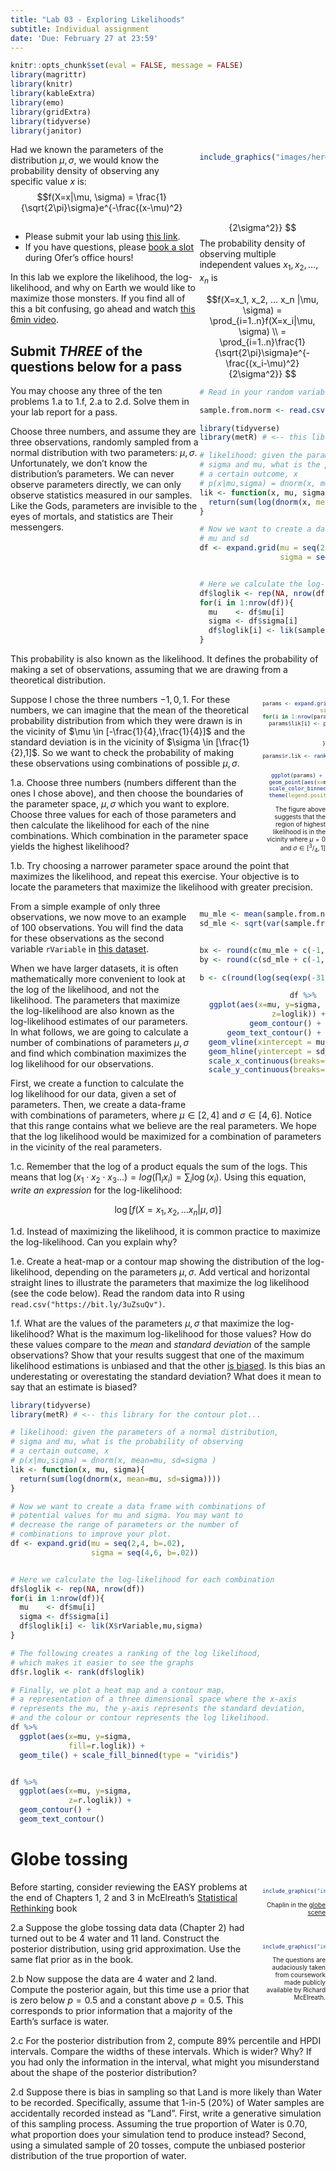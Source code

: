 ```yaml
---
title: "Lab 03 - Exploring Likelihoods"
subtitle: Individual assignment
date: 'Due: February 27 at 23:59'
---
```


<style>
.column-left{
  float: left;
  width: 60%;
  text-align: left;
}
.column-right-small{
  float: right;
  width: 20%;
  text-align: right;
  padding-left: 10px;
  font-size:10px;
}

.column-right-large{
  float: right;
  width: 40%;
  text-align: right;
  padding-left: 10px;
}

.column-full{
  float: none;
  width: 100%;
  text-align: centre;
}


.column-full-left{
  float: none;
  width: 100%;
  text-align: left;
}

.center {
  height: 200px;
  border: 0px;
  text-align: center;
}


.RUsers {
  padding: 1em;
  background: aliceblue;
  color: black;
}


.SPSS {
  padding: 1em;
  background: whitesmoke;
  color: black;
}

</style>


```r
knitr::opts_chunk$set(eval = FALSE, message = FALSE)
library(magrittr)
library(knitr)
library(kableExtra)
library(emo)
library(gridExtra)
library(tidyverse)
library(janitor)
```


<div class="column-right-large">


```r

include_graphics("images/herebedragons.jpg")

```
<br/>
<br/>
<br/>
<br/>

</div>

<div class="column-left" >

* Please submit your lab using [this link](https://docs.google.com/forms/d/e/1FAIpQLSfXX-wXNueJqj85Dv-Y2but1v7ejVigK4V5nGH7l3yK2QDGSw/viewform).   
* If you have questions, please [book a slot](https://bit.ly/OferMeet) during Ofer's office hours!


In this lab we explore the likelihood, the log-likelihood, and why on Earth we would like to maximize those monsters. If you find all of this a bit confusing, go ahead and watch [this 6min video](https://bit.ly/3LIobzf). 


## Submit *THREE* of the questions below for a pass

You may choose any three of the ten problems 1.a to 1.f, 2.a to 2.d. Solve them in your lab report for a pass. 



Choose three numbers, and assume they are three observations, randomly sampled from a normal distribution with two parameters: $\mu, \sigma$. Unfortunately, we don't know the distribution's parameters. We can never observe parameters directly, we can only observe statistics measured in our samples. Like the Gods, parameters are invisible to the eyes of mortals, and statistics are Their messengers. 
</div>


<div class="column-full-left" >
Had we known the parameters of the distribution  $\mu, \sigma$, we would know the probability density of observing any specific value $x$ is:
$$f(X=x|\mu, \sigma) = \frac{1}{\sqrt{2\pi}\sigma}e^{-\frac{(x-\mu)^2}{2\sigma^2}} $$ 
The probability density of observing multiple independent values  $x_1, x_2, ..., x_n$ is 

$$f(X=x_1, x_2, ... x_n |\mu, \sigma) = \prod_{i=1..n}f(X=x_i|\mu, \sigma) \\
= \prod_{i=1..n}\frac{1}{\sqrt{2\pi}\sigma}e^{-\frac{(x_i-\mu)^2}{2\sigma^2}} $$ 

```r
# Read in your random variable in the following manner:

sample.from.norm <- read.csv("https://bit.ly/3uZsuQv")


```



```r
library(tidyverse)
library(metR) # <-- this library for the contour plot...

# likelihood: given the parameters of a normal distribution, 
# sigma and mu, what is the probability of observing 
# a certain outcome, x
# p(x|mu,sigma) = dnorm(x, mean=mu, sd=sigma )
lik <- function(x, mu, sigma){
  return(sum(log(dnorm(x, mean=mu, sd=sigma))))  
}

# Now we want to create a data frame with combinations of 
# mu and sd
df <- expand.grid(mu = seq(2,4, b=.02), 
                  sigma = seq(4.5,6, b=.02))


# Here we calculate the log-likelihood for each combination
df$loglik <- rep(NA, nrow(df))
for(i in 1:nrow(df)){
  mu    <- df$mu[i]
  sigma <- df$sigma[i]
  df$loglik[i] <- lik(sample.from.norm$rVariable, mu, sigma)
}


```

 


This probability is also known as the likelihood. It defines the probability of making a set of observations, assuming that we are drawing from a theoretical distribution. 

</div>

<div class="column-right-small" >



```r

params <- expand.grid(mu = seq(-.25,.25, b=.25), 
                  sigma = seq(.5,1, b=.25))
for(i in 1:nrow(params)){
  params$lik[i] <- prod(dnorm(c(-1,0,1), 
                            params$mu[i], 
                            params$sigma[i]))   
}

params$r.lik <- rank(params$lik)


ggplot(params) + 
  geom_point(aes(x=mu, y=sigma, color=r.lik), size=3) +   
  scale_color_binned(type = "viridis")  + 
  theme(legend.position = "bottom")

```

The figure above suggests that the region of highest likelihood is in the vicinity where $\mu=0$ and $\sigma \in [^3/_4, 1]$

</div>


<div class="column-full-left" >
Suppose I chose the three numbers $-1, 0, 1$. For these numbers, we can imagine that the mean of the theoretical probability distribution from which they were drawn is in the vicinity of $\mu \in [-\frac{1}{4},\frac{1}{4}]$ and the standard deviation is in the vicinity of $\sigma \in [\frac{1}{2},1]$. So we want to check the probability of making these observations using combinations of possible $\mu, \sigma$. 


1.a. Choose three numbers (numbers different than the ones I chose above), and then choose the boundaries of the parameter space, $\mu, \sigma$  which you want to explore. Choose three values for each of those parameters and then calculate the likelihood for each of the nine combinations. Which combination in the parameter space yields the highest likelihood? 

1.b. Try choosing a narrower parameter space around the point that maximizes the likelihood, and repeat this exercise. Your objective is to locate the parameters that maximize the likelihood with greater precision.   

</div>
<div class="column-right-large">

```r

mu_mle <- mean(sample.from.norm$rVariable)
sd_mle <- sqrt(var(sample.from.norm$rVariable)*99/100)


bx <- round(c(mu_mle + c(-1,1) %o% seq(0,2,by=.2)),2)
by <- round(c(sd_mle + c(-1,1) %o% seq(0,2,by=.2)),2) 

b <- c(round(log(seq(exp(-315), exp(-306.3258), length.out=9)),2))

df %>%  
  ggplot(aes(x=mu, y=sigma, 
             z=loglik)) +
  geom_contour() + 
  geom_text_contour() + 
  geom_vline(xintercept = mu_mle, color="grey", alpha=.8) + 
  geom_hline(yintercept = sd_mle, color="grey", alpha=.8) + 
  scale_x_continuous(breaks=bx)+ 
  scale_y_continuous(breaks=by, limits=c(4.5,6))


```

<br/>
</div>

<div class="column-full-left" >
From a simple example of only three observations, we now move to an example of 100 observations. You will find the data for these observations as the second variable `rVariable` in [this dataset](https://bit.ly/3uZsuQv).

When we have larger datasets, it is often mathematically more convenient to look at the log of the likelihood, and not the likelihood. The parameters that maximize the log-likelihood are also known as the log-likelihood estimates of our parameters. In what follows, we are going to calculate a number of combinations of parameters $\mu, \sigma$ and find which combination maximizes the log likelihood for our observations. 

First, we  create a function to calculate the log likelihood for our data, given a set of parameters. Then, we create a data-frame with combinations of parameters, where $\mu\in[2,4]$ and $\sigma\in[4,6]$. Notice that this range contains what we believe are the  real parameters. We hope that the log likelihood would be maximized for a combination of parameters in the vicinity of the real parameters. 


1.c. Remember that the log of a product equals the sum of the logs. This means that $\log(x_1\cdot x_2\cdot x_3...) = log(\prod_i x_i) = \sum_i \log( x_i)$. Using this equation, *write an expression* for the log-likelihood: 

$$
\log\Big[f(X=x_1, x_2, ... x_n |\mu, \sigma)\Big]
$$ 

1.d. Instead of maximizing the likelihood, it is common practice to maximize the log-likelihood. Can you explain why? 

1.e. Create a heat-map or a contour map showing the distribution of the log-likelihood, depending on the parameters  $\mu, \sigma$. Add vertical and horizontal straight lines to illustrate the parameters that maximize the log likelihood (see the code below). Read the random data into R using `read.csv("https://bit.ly/3uZsuQv")`.

1.f. What are the values of the parameters $\mu, \sigma$ that maximize the log-likelihood? What is the maximum log-likelihood for those values? How do these values compare to the *mean* and *standard deviation* of the sample observations? Show that your results suggest that one of the maximum likelihood estimations  is unbiased and that the other [is biased](https://www.youtube.com/watch?v=u2liUsAC61k). Is this bias an underestating or overestating the standard deviation? What does it mean to say that an estimate is biased?  

 

```r

library(tidyverse)
library(metR) # <-- this library for the contour plot...

# likelihood: given the parameters of a normal distribution, 
# sigma and mu, what is the probability of observing 
# a certain outcome, x
# p(x|mu,sigma) = dnorm(x, mean=mu, sd=sigma )
lik <- function(x, mu, sigma){
  return(sum(log(dnorm(x, mean=mu, sd=sigma))))  
}

# Now we want to create a data frame with combinations of 
# potential values for mu and sigma. You may want to 
# decrease the range of parameters or the number of 
# combinations to improve your plot.
df <- expand.grid(mu = seq(2,4, b=.02), 
                  sigma = seq(4,6, b=.02))


# Here we calculate the log-likelihood for each combination
df$loglik <- rep(NA, nrow(df))
for(i in 1:nrow(df)){
  mu    <- df$mu[i]
  sigma <- df$sigma[i]
  df$loglik[i] <- lik(X$rVariable,mu,sigma)
}

# The following creates a ranking of the log likelihood, 
# which makes it easier to see the graphs
df$r.loglik <- rank(df$loglik)

# Finally, we plot a heat map and a contour map, 
# a representation of a three dimensional space where the x-axis
# represents the mu, the y-axis represents the standard deviation, 
# and the colour or contour represents the log likelihood.
df %>%
  ggplot(aes(x=mu, y=sigma,
             fill=r.loglik)) +
  geom_tile() + scale_fill_binned(type = "viridis")  


df %>%  
  ggplot(aes(x=mu, y=sigma, 
             z=r.loglik)) +
  geom_contour() + 
  geom_text_contour() 

```

</div>


# Globe tossing 


<div class="column-right-small">


```r
include_graphics("images/chaplinglobe.gif")
```

Chaplin in the [globe scene](https://www.youtube.com/watch?v=-jj-PaqFrBc)

<br/>
<br/>

```r
include_graphics("images/rethinking.png")

```
The questions are audaciously taken from coursework made publicly available by Richard McElreath.  
</div>



Before starting, consider reviewing the EASY problems at the end of Chapters 1, 2 and 3 in McElreath's [Statistical Rethinking](https://xcelab.net/rm/statistical-rethinking/) book

2.a Suppose the globe tossing data data (Chapter 2) had turned out to be 4 water and 11 land. Construct the posterior distribution, using grid approximation. Use the same flat prior as in the book.

2.b Now suppose the data are 4 water and 2 land. Compute the posterior again, but this time use a prior that is zero below $p = 0.5$ and a constant above $p = 0.5$. This corresponds to prior information that a majority of the Earth’s surface is water.

2.c For the posterior distribution from 2, compute 89% percentile and HPDI intervals. Compare the widths of these intervals. Which is wider? Why? If you had only the information in the interval, what might you misunderstand about the shape of the posterior distribution?

2.d Suppose there is bias in sampling so that Land is more likely than Water to be recorded. Specifically, assume that 1-in-5
(20%) of Water samples are accidentally recorded instead as ”Land”. First, write a generative simulation of this sampling process. Assuming the true proportion of Water is 0.70, what proportion does your simulation tend to produce instead? Second, using a simulated sample of 20 tosses, compute the unbiased posterior distribution of the true proportion of water.
<br/>

